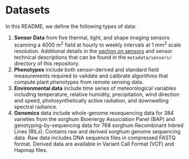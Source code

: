 # Datasets

In this README, we define the following types of data:


1. **Sensor Data** from five thermal, light, and shape imaging sensors scanning a 4000 m$^2$ field at hourly to weekly intervals at 1 mm$^2$ scale resolution. Additional details in the [section on sensors](#field-scanner-sensors) and sensor technical descriptions that can be found in the `metadata/sensors/` directory of this repository.
2. **Phenotypes** include both sensor-derived and standard field measurements required to validate and calibrate algorithms that compute plant phenotypes from remote sensing data.
3. **Environmental data** include time series of meteorological variables including temperature, relative humidity, precipitation, wind direction and speed, photosynthetically active radiation, and downwelling spectral radiance.
4. **Genomics** data include whole-genome resequencing data for 384 varieties from the sorghum Bioenergy Association Panel (BAP) and genotyping-by-sequencing data for 768 sorghum Recombinant Inbred Lines (RILs). Contains raw and derived sorghum genome sequencing data. Raw data includes DNA sequence files in compressed FASTQ format. Derived data are available in Variant Call Format (VCF) and Hapmap files.
